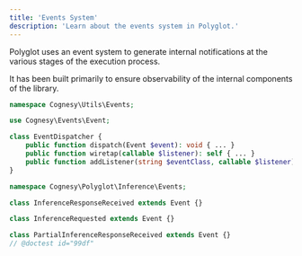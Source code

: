 ```yaml
---
title: 'Events System'
description: 'Learn about the events system in Polyglot.'
---
```


Polyglot uses an event system to generate internal notifications at the various stages of the execution process.

It has been built primarily to ensure observability of the internal components of the library.

```php
namespace Cognesy\Utils\Events;

use Cognesy\Events\Event;

class EventDispatcher {
    public function dispatch(Event $event): void { ... }
    public function wiretap(callable $listener): self { ... }
    public function addListener(string $eventClass, callable $listener): self { ... }
}

namespace Cognesy\Polyglot\Inference\Events;

class InferenceResponseReceived extends Event {}

class InferenceRequested extends Event {}

class PartialInferenceResponseReceived extends Event {}
// @doctest id="99df"
```
